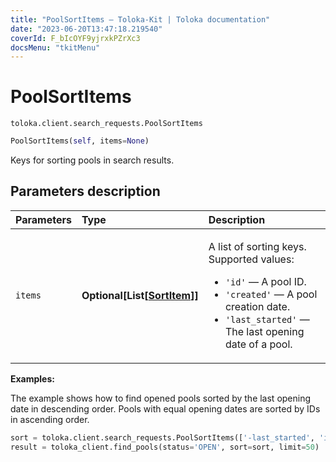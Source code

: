 ```yaml
---
title: "PoolSortItems — Toloka-Kit | Toloka documentation"
date: "2023-06-20T13:47:18.219540"
coverId: F_bIcOYF9yjrxkPZrXc3
docsMenu: "tkitMenu"
---
```


# PoolSortItems

`toloka.client.search_requests.PoolSortItems`

```python
PoolSortItems(self, items=None)
```

Keys for sorting pools in search results.

## Parameters description

| Parameters | Type | Description |
| :----------| :----| :-----------|
`items`|**Optional\[List\[[SortItem](/docs/toloka-kit/reference/toloka.client.search_requests.PoolSortItems.SortItem)\]\]**|<p>A list of sorting keys. Supported values:</p> <ul> <li>`'id'` — A pool ID.</li> <li>`'created'` — A pool creation date.</li> <li>`'last_started'` — The last opening date of a pool.</li> </ul>

**Examples:**

The example shows how to find opened pools sorted by the last opening date in descending order. Pools with equal opening dates are sorted by IDs in ascending order.

```python
sort = toloka.client.search_requests.PoolSortItems(['-last_started', 'id'])
result = toloka_client.find_pools(status='OPEN', sort=sort, limit=50)
```